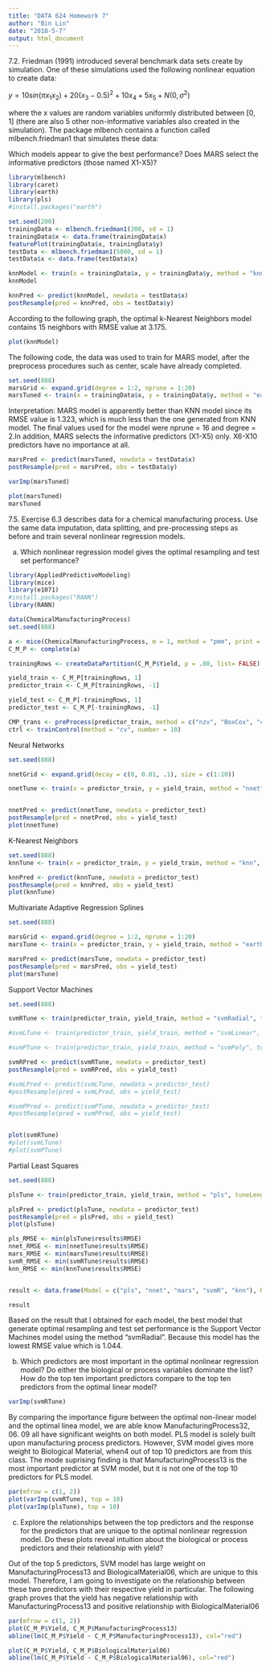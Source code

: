 ---
title: "DATA 624 Homework 7"
author: "Bin Lin"
date: "2018-5-7"
output: html_document
---


7.2. Friedman (1991) introduced several benchmark data sets create by simulation. One of these simulations used the following nonlinear equation to create data:

$y=10sin(\pi { x }_{ 1 }{ x }_{ 2 })+20({ x }_{ 3 }-0.5)^{ 2 }+10{ x }_{ 4 }+5{ x }_{ 5 }+N(0,{ \sigma  }^{ 2 })$

where the x values are random variables uniformly distributed between [0, 1] (there are also 5 other non-informative variables also created in the simulation). The package mlbench contains a function called mlbench.friedman1 that simulates these data:

Which models appear to give the best performance? Does MARS select the informative predictors (those named X1-X5)?

```{r}
library(mlbench)
library(caret)
library(earth)
library(pls)
#install.packages("earth")

set.seed(200)
trainingData <- mlbench.friedman1(200, sd = 1)
trainingData$x <- data.frame(trainingData$x)
featurePlot(trainingData$x, trainingData$y)
testData <- mlbench.friedman1(5000, sd = 1)
testData$x <- data.frame(testData$x)
```

```{r}
knnModel <- train(x = trainingData$x, y = trainingData$y, method = "knn", preProc = c("center", "scale"), tuneLength = 10)
knnModel

knnPred <- predict(knnModel, newdata = testData$x)
postResample(pred = knnPred, obs = testData$y)
```

According to the following graph, the optimal k-Nearest Neighbors model contains 15 neighbors with RMSE value at 3.175.

```{r}
plot(knnModel)
```


The following code, the data was used to train for MARS model, after the preprocess procedures such as center, scale have already completed. 

```{r}
set.seed(888)
marsGrid <- expand.grid(degree = 1:2, nprune = 1:20)
marsTuned <- train(x = trainingData$x, y = trainingData$y, method = "earth", tuneGrid = marsGrid, trControl = trainControl(method = "cv"), preProc = c("center", "scale"))
```

Interpretation: MARS model is apparently better than KNN model since its RMSE value is 1.323, which is much less than the one generated from KNN model. The final values used for the model were nprune = 16 and degree = 2.In addition, MARS selects the informative predictors (X1-X5) only. X6-X10 predictors have no importance at all. 

```{r}
marsPred <- predict(marsTuned, newdata = testData$x)
postResample(pred = marsPred, obs = testData$y)

varImp(marsTuned)
```

```{r}
plot(marsTuned)
marsTuned
```

7.5. Exercise 6.3 describes data for a chemical manufacturing process. Use the same data imputation, data splitting, and pre-processing steps as before and train several nonlinear regression models.

(a) Which nonlinear regression model gives the optimal resampling and test set performance?

```{r}
library(AppliedPredictiveModeling)
library(mice)
library(e1071)
#install.packages("RANN")
library(RANN)

data(ChemicalManufacturingProcess)
set.seed(888)

a <- mice(ChemicalManufacturingProcess, m = 1, method = "pmm", print = F)
C_M_P <- complete(a)

trainingRows <- createDataPartition(C_M_P$Yield, p = .80, list= FALSE)

yield_train <- C_M_P[trainingRows, 1]
predictor_train <- C_M_P[trainingRows, -1]

yield_test <- C_M_P[-trainingRows, 1]
predictor_test <- C_M_P[-trainingRows, -1]

CMP_trans <- preProcess(predictor_train, method = c("nzv", "BoxCox", "center", "scale", "knnImpute"))
ctrl <- trainControl(method = "cv", number = 10)
```


Neural Networks
```{r}
set.seed(888)

nnetGrid <- expand.grid(decay = c(0, 0.01, .1), size = c(1:10))

nnetTune <- train(x = predictor_train, y = yield_train, method = "nnet", tuneGrid = nnetGrid, trControl = ctrl, linout = TRUE, trace = FALSE, maxit = 500)


nnetPred <- predict(nnetTune, newdata = predictor_test)
postResample(pred = nnetPred, obs = yield_test)
plot(nnetTune)
```

K-Nearest Neighbors

```{r}
set.seed(888)
knnTune <- train(x = predictor_train, y = yield_train, method = "knn", tuneLength = 10)

knnPred <- predict(knnTune, newdata = predictor_test)
postResample(pred = knnPred, obs = yield_test)
plot(knnTune)
```

Multivariate Adaptive Regression Splines

```{r}
set.seed(888)

marsGrid <- expand.grid(degree = 1:2, nprune = 1:20)
marsTune <- train(x = predictor_train, y = yield_train, method = "earth", tuneGrid = marsGrid, trControl = ctrl)

marsPred <- predict(marsTune, newdata = predictor_test)
postResample(pred = marsPred, obs = yield_test)
plot(marsTune)
```

Support Vector Machines
```{r}
set.seed(888)

svmRTune <- train(predictor_train, yield_train, method = "svmRadial", tuneLength = 20, trControl = ctrl)

#svmLTune <- train(predictor_train, yield_train, method = "svmLinear", tuneLength = 20, trControl = ctrl)

#svmPTune <- train(predictor_train, yield_train, method = "svmPoly", tuneLength = 20, trControl = ctrl)
```


```{r}
svmRPred <- predict(svmRTune, newdata = predictor_test)
postResample(pred = svmRPred, obs = yield_test)

#svmLPred <- predict(svmLTune, newdata = predictor_test)
#postResample(pred = svmLPred, obs = yield_test)

#svmPPred <- predict(svmPTune, newdata = predictor_test)
#postResample(pred = svmPPred, obs = yield_test)


plot(svmRTune)
#plot(svmLTune)
#plot(svmPTune)
```

Partial Least Squares

```{r}
set.seed(888)

plsTune <- train(predictor_train, yield_train, method = "pls", tuneLength = 20, trControl = ctrl)

plsPred <- predict(plsTune, newdata = predictor_test)
postResample(pred = plsPred, obs = yield_test)
plot(plsTune)
```


```{r}
pls_RMSE <- min(plsTune$results$RMSE)
nnet_RMSE <- min(nnetTune$results$RMSE)
mars_RMSE <- min(marsTune$results$RMSE)
svmR_RMSE <- min(svmRTune$results$RMSE)
knn_RMSE <- min(knnTune$results$RMSE)


result <- data.frame(Model = c("pls", "nnet", "mars", "svmR", "knn"), RMSE = c(pls_RMSE, nnet_RMSE, mars_RMSE, svmR_RMSE, knn_RMSE))

result
```

Based on the result that I obtained for each model, the best model that generate optimal resampling and test set performance is the Support Vector Machines model using the method "svmRadial". Because this model has the lowest RMSE value which is 1.044. 



(b) Which predictors are most important in the optimal nonlinear regression model? Do either the biological or process variables dominate the list? How do the top ten important predictors compare to the top ten predictors from the optimal linear model?


```{r}
varImp(svmRTune)
```


By comparing the importance figure between the optimal non-linear model and the optimal linea model, we are able know ManufacturingProcess32, 06. 09 all have significant weights on both model. PLS model is solely built upon manufacturing process predictors. However, SVM model gives more weight to Biological Material, when4 out of top 10 predictors are from this class. The mode suprising finding is that ManufacturingProcess13 is the most important predictor at SVM model, but it is not one of the top 10 predictors for PLS model.  

```{r}
par(mfrow = c(1, 2))
plot(varImp(svmRTune), top = 10)
plot(varImp(plsTune), top = 10)
```


(c) Explore the relationships between the top predictors and the response for the predictors that are unique to the optimal nonlinear regression model. Do these plots reveal intuition about the biological or process predictors and their relationship with yield?

Out of the top 5 predictors, SVM model has large weight on ManufacturingProcess13 and BiologicalMaterial06, which are unique to this model. Therefore, I am going to investigate on the relationship between these two predictors with their respective yield in particular. The following graph proves that the yield has negative relationship with ManufacturingProcess13 and positive relationship with BiologicalMaterial06

```{r}
par(mfrow = c(1, 2))
plot(C_M_P$Yield, C_M_P$ManufacturingProcess13)
abline(lm(C_M_P$Yield ~ C_M_P$ManufacturingProcess13), col="red")

plot(C_M_P$Yield, C_M_P$BiologicalMaterial06)
abline(lm(C_M_P$Yield ~ C_M_P$BiologicalMaterial06), col="red")
```


